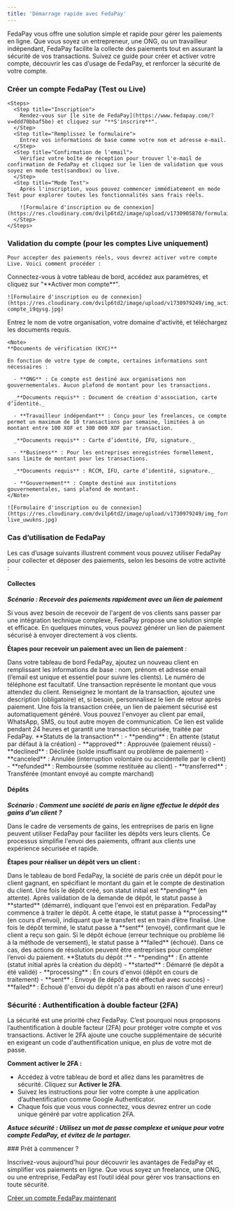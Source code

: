 ```yaml
---
title: 'Démarrage rapide avec FedaPay'
--- 
```


FedaPay vous offre une solution simple et rapide pour gérer les paiements en ligne. Que vous soyez un entrepreneur, une ONG, ou un travailleur indépendant, FedaPay facilite la collecte des paiements tout en assurant la sécurité de vos transactions. Suivez ce guide pour créer et activer votre compte, découvrir les cas d’usage de FedaPay, et renforcer la sécurité de votre compte.


  ### Créer un compte FedaPay (Test ou Live)

    <Steps>
      <Step title="Inscription">
        Rendez-vous sur [le site de FedaPay](https://www.fedapay.com/?v=ddd70bbaf5be) et cliquez sur "**S'inscrire**".
      </Step>
      <Step title="Remplissez le formulaire">
        Entrez vos informations de base comme votre nom et adresse e-mail.
      </Step>
      <Step title="Confirmation de l'email">
        Vérifiez votre boîte de réception pour trouver l'e-mail de confirmation de FedaPay et cliquez sur le lien de validation que vous soyez en mode test(sandbox) ou live.
      </Step>
      <Step title="Mode Test">
        Après l'inscription, vous pouvez commencer immédiatement en mode Test pour explorer toutes les fonctionnalités sans frais réels.

        ![Formulaire d'inscription ou de connexion](https://res.cloudinary.com/dvilp6td2/image/upload/v1730905870/formulaire_compte_sandbox_qhujsz.jpg)
      </Step>
    </Steps>

  ### Validation du compte (pour les comptes Live uniquement)
    Pour accepter des paiements réels, vous devrez activer votre compte Live. Voici comment procéder :

  <Steps>
  <Step title="Soumettre votre compte pour validation ">
    Connectez-vous à votre tableau de bord, accédez aux paramètres, et cliquez sur "**Activer mon compte**".

    ![Formulaire d'inscription ou de connexion](https://res.cloudinary.com/dvilp6td2/image/upload/v1730979249/img_active_live-compte_i9qysg.jpg)
  </Step>
  <Step title="Remplissez le formulaire">
    Entrez le nom de votre organisation, votre domaine d'activité, et téléchargez les documents requis.

    <Note>
    **Documents de vérification (KYC)** 
    
    En fonction de votre type de compte, certaines informations sont nécessaires :

      - **ONG** : Ce compte est destiné aux organisations non gouvernementales. Aucun plafond de montant pour les transactions.

      _**Documents requis** : Document de création d'association, carte d’identité._
      
      - **Travailleur indépendant** : Conçu pour les freelances, ce compte permet un maximum de 10 transactions par semaine, limitées à un montant entre 100 XOF et 300 000 XOF par transaction.

      _**Documents requis** : Carte d’identité, IFU, signature._

      - **Business** : Pour les entreprises enregistrées formellement, sans limite de montant pour les transactions.

      _**Documents requis** : RCCM, IFU, carte d’identité, signature._

      - **Gouvernement** : Compte destiné aux institutions gouvernementales, sans plafond de montant.
    </Note>

    ![Formulaire d'inscription ou de connexion](https://res.cloudinary.com/dvilp6td2/image/upload/v1730979249/img_form_valide_compte-live_uwukns.jpg)
  </Step>
  <Step title="Cliquez sur Soumettre pour finaliser votre demande.">
  </Step>
</Steps>

### Cas d’utilisation de FedaPay

Les cas d’usage suivants illustrent comment vous pouvez utiliser FedaPay pour collecter et déposer des paiements, selon les besoins de votre activité :

#### Collectes


_**Scénario : Recevoir des paiements rapidement avec un lien de paiement**_

Si vous avez besoin de recevoir de l'argent de vos clients sans passer par une intégration technique complexe, FedaPay propose une solution simple et efficace. En quelques minutes, vous pouvez générer un lien de paiement sécurisé à envoyer directement à vos clients.

**Étapes pour recevoir un paiement avec un lien de paiement** :

<Steps>
  <Step title="Créer un client">
     Dans votre tableau de bord FedaPay, ajoutez un nouveau client en remplissant les informations de base : nom, prénom et adresse email (l’email est unique et essentiel pour suivre les clients). Le numéro de téléphone est facultatif.
  </Step>
  <Step title="Créer une transaction">
    Une transaction représente le montant que vous attendez du client. Renseignez le montant de la transaction, ajoutez une description (obligatoire) et, si besoin, personnalisez le lien de retour après paiement.
  </Step>
  <Step title=" Générer un lien de paiement">
    Une fois la transaction créée, un lien de paiement sécurisé est automatiquement généré. Vous pouvez l'envoyer au client par email, WhatsApp, SMS, ou tout autre moyen de communication. Ce lien est valide pendant 24 heures et garantit une transaction sécurisée, traitée par FedaPay.
  </Step>
</Steps>

<Note>
  **Statuts de la transaction** :
  - **pending** : En attente (statut par défaut à la création)
  - **approved** : Approuvée (paiement réussi)
  - **declined** : Déclinée (solde insuffisant ou problème de paiement)
  - **canceled** : Annulée (interruption volontaire ou accidentelle par le client)
  - **refunded** : Remboursée (somme restituée au client)
  - **transferred** : Transférée (montant envoyé au compte marchand)

</Note>

#### Dépôts

_**Scénario : Comment une société de paris en ligne effectue le dépôt des gains d'un client ?**_

Dans le cadre de versements de gains, les entreprises de paris en ligne peuvent utiliser FedaPay pour faciliter les dépôts vers leurs clients. Ce processus simplifie l'envoi des paiements, offrant aux clients une expérience sécurisée et rapide.

**Étapes pour réaliser un dépôt vers un client :**

<Steps>
  <Step title="Créer un dépôt">
    Dans le tableau de bord FedaPay, la société de paris crée un dépôt pour le client gagnant, en spécifiant le montant du gain et le compte de destination du client.
  </Step>

  <Step title="Valider et démarrer le dépôt">
  Une fois le dépôt créé, son statut initial est **pending** (en attente). Après validation de la demande de dépôt, le statut passe à **started** (démarré), indiquant que l'envoi est en préparation.
  </Step>

  <Step title="Traitement et envoi">
    FedaPay commence à traiter le dépôt. À cette étape, le statut passe à **processing** (en cours d'envoi), indiquant que le transfert est en train d’être finalisé.
  </Step>

  <Step title="Finalisation">
    Une fois le dépôt terminé, le statut passe à **sent** (envoyé), confirmant que le client a reçu son gain.
  </Step>

  <Step title="Gestion des échecs">
    Si le dépôt échoue (erreur technique ou problème lié à la méthode de versement), le statut passe à **failed** (échoué). Dans ce cas, des actions de résolution peuvent être entreprises pour compléter l’envoi du paiement.
  </Step>
</Steps>

<Note>
**Statuts du dépôt :**
- **pending** : En attente (statut initial après la création du dépôt)
- **started** : Démarré (le dépôt a été validé)
- **processing** : En cours d'envoi (dépôt en cours de traitement)
- **sent** : Envoyé (le dépôt a été effectué avec succès)
- **failed** : Échoué (l'envoi du dépôt n'a pas abouti en raison d'une erreur)
</Note>


### Sécurité : Authentification à double facteur (2FA)

La sécurité est une priorité chez FedaPay. C’est pourquoi nous proposons l’authentification à double facteur (2FA) pour protéger votre compte et vos transactions. Activer le 2FA ajoute une couche supplémentaire de sécurité en exigeant un code d'authentification unique, en plus de votre mot de passe.

**Comment activer le 2FA :**
- Accédez à votre tableau de bord et allez dans les paramètres de sécurité.
Cliquez sur **Activer le 2FA**.
- Suivez les instructions pour lier votre compte à une application d’authentification comme Google Authenticator.
- Chaque fois que vous vous connectez, vous devrez entrer un code unique généré par votre application 2FA.

_**Astuce sécurité : Utilisez un mot de passe complexe et unique pour votre compte FedaPay, et évitez de le partager.**_

<Tip>
### Prêt à commencer ?

Inscrivez-vous aujourd'hui pour découvrir les avantages de FedaPay et simplifier vos paiements en ligne. Que vous soyez un freelance, une ONG, ou une entreprise, FedaPay est l’outil idéal pour gérer vos transactions en toute sécurité.

[Créer un compte FedaPay maintenant](https://fedapay.com)
</Tip>



